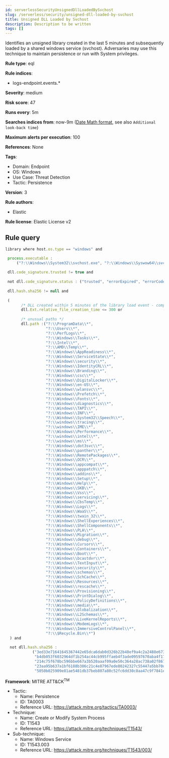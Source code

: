 ```yaml
---
id: serverlessSecurityUnsignedDllLoadedBySvchost
slug: /serverless/security/unsigned-dll-loaded-by-svchost
title: Unsigned DLL Loaded by Svchost
description: Description to be written
tags: []
---
```


<div id="unsigned-dll-loaded-by-svchost"></div>

Identifies an unsigned library created in the last 5 minutes and subsequently loaded by a shared windows service (svchost). Adversaries may use this technique to maintain persistence or run with System privileges.

**Rule type**: eql

**Rule indices**: 

* logs-endpoint.events.*

**Severity**: medium

**Risk score**: 47

**Runs every**: 5m

**Searches indices from**: now-9m ([Date Math format](((ref))/common-options.html#date-math), see also <DocLink id="serverlessSecurityRulesUiCreate" section="set-the-rules-schedule">`Additional look-back time`</DocLink>)

**Maximum alerts per execution**: 100

**References**: None

**Tags**: 

* Domain: Endpoint
* OS: Windows
* Use Case: Threat Detection
* Tactic: Persistence

**Version**: 3

**Rule authors**: 

* Elastic

**Rule license**: Elastic License v2

## Rule query

```js
library where host.os.type == "windows" and

 process.executable : 
     ("?:\\Windows\\System32\\svchost.exe", "?:\\Windows\\Syswow64\\svchost.exe") and 
     
 dll.code_signature.trusted != true and 
 
 not dll.code_signature.status : ("trusted", "errorExpired", "errorCode_endpoint*") and 
 
 dll.hash.sha256 != null and 
 
 (
       /* DLL created within 5 minutes of the library load event - compatible with Elastic Endpoint 8.4+ */
       dll.Ext.relative_file_creation_time <= 300 or 
   
       /* unusual paths */
       dll.path :("?:\\ProgramData\\*",
                  "?:\\Users\\*",
                  "?:\\PerfLogs\\*",
                  "?:\\Windows\\Tasks\\*",
                  "?:\\Intel\\*",
                  "?:\\AMD\\Temp\\*",
                  "?:\\Windows\\AppReadiness\\*",
                  "?:\\Windows\\ServiceState\\*",
                  "?:\\Windows\\security\\*",
                  "?:\\Windows\\IdentityCRL\\*",
                  "?:\\Windows\\Branding\\*",
                  "?:\\Windows\\csc\\*",
                  "?:\\Windows\\DigitalLocker\\*",
                  "?:\\Windows\\en-US\\*",
                  "?:\\Windows\\wlansvc\\*",
                  "?:\\Windows\\Prefetch\\*",
                  "?:\\Windows\\Fonts\\*",
                  "?:\\Windows\\diagnostics\\*",
                  "?:\\Windows\\TAPI\\*",
                  "?:\\Windows\\INF\\*",
                  "?:\\Windows\\System32\\Speech\\*",
                  "?:\\windows\\tracing\\*",
                  "?:\\windows\\IME\\*",
                  "?:\\Windows\\Performance\\*",
                  "?:\\windows\\intel\\*",
                  "?:\\windows\\ms\\*",
                  "?:\\Windows\\dot3svc\\*",
                  "?:\\Windows\\panther\\*",
                  "?:\\Windows\\RemotePackages\\*",
                  "?:\\Windows\\OCR\\*",
                  "?:\\Windows\\appcompat\\*",
                  "?:\\Windows\\apppatch\\*",
                  "?:\\Windows\\addins\\*",
                  "?:\\Windows\\Setup\\*",
                  "?:\\Windows\\Help\\*",
                  "?:\\Windows\\SKB\\*",
                  "?:\\Windows\\Vss\\*",
                  "?:\\Windows\\servicing\\*",
                  "?:\\Windows\\CbsTemp\\*",
                  "?:\\Windows\\Logs\\*",
                  "?:\\Windows\\WaaS\\*",
                  "?:\\Windows\\twain_32\\*",
                  "?:\\Windows\\ShellExperiences\\*",
                  "?:\\Windows\\ShellComponents\\*",
                  "?:\\Windows\\PLA\\*",
                  "?:\\Windows\\Migration\\*",
                  "?:\\Windows\\debug\\*",
                  "?:\\Windows\\Cursors\\*",
                  "?:\\Windows\\Containers\\*",
                  "?:\\Windows\\Boot\\*",
                  "?:\\Windows\\bcastdvr\\*",
                  "?:\\Windows\\TextInput\\*",
                  "?:\\Windows\\security\\*",
                  "?:\\Windows\\schemas\\*",
                  "?:\\Windows\\SchCache\\*",
                  "?:\\Windows\\Resources\\*",
                  "?:\\Windows\\rescache\\*",
                  "?:\\Windows\\Provisioning\\*",
                  "?:\\Windows\\PrintDialog\\*",
                  "?:\\Windows\\PolicyDefinitions\\*",
                  "?:\\Windows\\media\\*",
                  "?:\\Windows\\Globalization\\*",
                  "?:\\Windows\\L2Schemas\\*",
                  "?:\\Windows\\LiveKernelReports\\*",
                  "?:\\Windows\\ModemLogs\\*",
                  "?:\\Windows\\ImmersiveControlPanel\\*",
                  "?:\\$Recycle.Bin\\*")
  ) and 
  
  not dll.hash.sha256 : 
            ("3ed33e71641645367442e65dca6dab0d326b22b48ef9a4c2a2488e67383aa9a6", 
             "b4db053f6032964df1b254ac44cb995ffaeb4f3ade09597670aba4f172cf65e4", 
             "214c75f678bc596bbe667a3b520aaaf09a0e50c364a28ac738a02f867a085eba", 
             "23aa95b637a1bf6188b386c21c4e87967ede80242327c55447a5bb70d9439244", 
             "5050b025909e81ae5481db37beb807a80c52fc6dd30c8aa47c9f7841e2a31be7")

```

**Framework**: MITRE ATT&CK<sup>TM</sup>

* Tactic:
    * Name: Persistence
    * ID: TA0003
    * Reference URL: https://attack.mitre.org/tactics/TA0003/
* Technique:
    * Name: Create or Modify System Process
    * ID: T1543
    * Reference URL: https://attack.mitre.org/techniques/T1543/
* Sub-technique:
    * Name: Windows Service
    * ID: T1543.003
    * Reference URL: https://attack.mitre.org/techniques/T1543/003/

